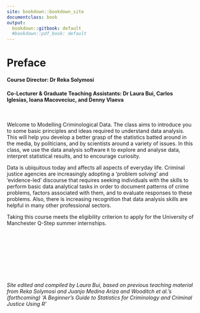 ```yaml
---
site: bookdown::bookdown_site
documentclass: book
output:
  bookdown::gitbook: default
  #bookdown::pdf_book: default
---
```


# Preface {-}

#### Course Director: Dr Reka Solymosi {-}

#### Co-Lecturer & Graduate Teaching Assistants: Dr Laura Bui, Carlos Iglesias, Ioana Macoveciuc, and Denny Vlaeva {-}

<div style="margin-bottom:50px;">
</div>


Welcome to Modelling Criminological Data. The class aims to introduce you to some basic principles and ideas required to understand data analysis. This will help you develop a better grasp of the statistics batted around in the media, by politicians, and by scientists around a variety of issues. In this class, we use the data analysis software `R` to explore and analyse data, interpret statistical results, and to encourage curiosity.

Data is ubiquitous today and affects all aspects of everyday life. Criminal justice agencies are increasingly adopting a 'problem solving' and 'evidence-led' discourse that requires seeking individuals with the skills to perform basic data analytical tasks in order to document patterns of crime problems, factors associated with them, and to evaluate responses to these problems. Also, there is increasing recognition that data analysis skills are helpful in many other professional sectors.

Taking this course meets the eligibility criterion to apply for the University of Manchester Q-Step summer internships.


<div style="margin-bottom:150px;">
</div>



*Site edited and compiled by Laura Bui, based on previous teaching material from Reka Solymosi and Juanjo Medina Ariza and Wooditch et al.'s (forthcoming) 'A Beginner's Guide to Statistics for Criminology and Criminal Justice Using R'*
